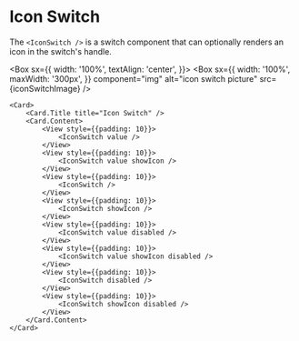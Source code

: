 
# Icon Switch

The `<IconSwitch />` is a switch component that can optionally renders an icon in the switch's handle.

<Box
  sx={{
    width: '100%',
    textAlign: 'center',
  }}>
  <Box
    sx={{
      width: '100%',
      maxWidth: '300px',
    }}
    component="img"
    alt="icon switch picture"
    src={iconSwitchImage}
  />
</Box>

```
<Card>
    <Card.Title title="Icon Switch" />
    <Card.Content>
        <View style={{padding: 10}}>
            <IconSwitch value />
        </View>
        <View style={{padding: 10}}>
            <IconSwitch value showIcon />
        </View>
        <View style={{padding: 10}}>
            <IconSwitch />
        </View>
        <View style={{padding: 10}}>
            <IconSwitch showIcon />
        </View>
        <View style={{padding: 10}}>
            <IconSwitch value disabled />
        </View>
        <View style={{padding: 10}}>
            <IconSwitch value showIcon disabled />
        </View>
        <View style={{padding: 10}}>
            <IconSwitch disabled />
        </View>
        <View style={{padding: 10}}>
            <IconSwitch showIcon disabled />
        </View>
    </Card.Content>
</Card>
```

